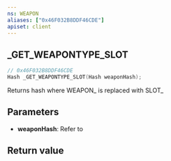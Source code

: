 ```yaml
---
ns: WEAPON
aliases: ["0x46F032B8DDF46CDE"]
apiset: client
---
```

## _GET_WEAPONTYPE_SLOT

```c
// 0x46F032B8DDF46CDE
Hash _GET_WEAPONTYPE_SLOT(Hash weaponHash);
```

Returns hash where WEAPON_ is replaced with SLOT_

## Parameters
* **weaponHash**: Refer to <EmbeddedEnum type="eWeaponHash" />

## Return value
